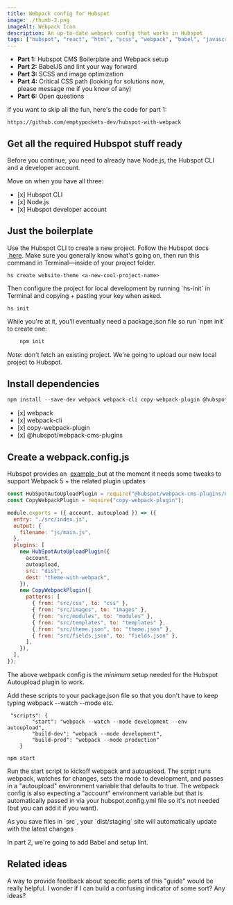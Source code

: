 ```yaml
---
title: Webpack config for Hubspot
image: ./thumb-2.png
imageAlt: Webpack Icon
description: An up-to-date webpack config that works in Hubspot
tags: ["hubspot", "react", "html", "scss", "webpack", "babel", "javascript"]
---
```


<ul class='parts-list'>
  <li>
    <b>Part 1:</b> Hubspot CMS Boilerplate and Webpack setup
  </li>
  <li>
    <b>Part 2:</b> BabelJS and lint your way forward
  </li>
  <li>
    <b>Part 3:</b> SCSS and image optimization
  </li>
  <li>
    <b>Part 4:</b> Critical CSS path (looking for solutions now,
    <br />
    please message me if you know of any)
  </li>
  <li>
    <b>Part 6:</b> Open questions
  </li>
</ul>

<p>If you want to skip all the fun, here's the code for part 1:</p>

```
https://github.com/emptypockets-dev/hubspot-with-webpack
```

<h2>Get all the required Hubspot stuff ready</h2>
<p>
  Before you continue, you need to already have Node.js, the Hubspot CLI and a
  developer account.
</p>
<p>Move on when you have all three:</p>
<ul class='parts-list'>
  <li>[x] Hubspot CLI</li>
  <li>[x] Node.js</li>
  <li>[x] Hubspot developer account</li>
</ul>

<h2>Just the boilerplate</h2>
<p>
  Use the Hubspot CLI to create a new project. Follow the Hubspot docs
  <a href='https://github.com/HubSpot/cms-theme-boilerplate'>&nbsp;here</a>. Make
  sure you generally know what's going on, then run this command in Terminal—inside
  of your project folder.
</p>

```
hs create website-theme <a-new-cool-project-name>
```

<p>
  Then configure the project for local development by running `hs-init` in
  Terminal and copying + pasting your key when asked.
</p>

```
hs init
```

<p>
  While you're at it, you'll eventually need a package.json file so run `npm
  init` to create one:
</p>

```js
    npm init
```

<p>
  <em>Note</em>: don't fetch an existing project. We're going to upload our new
  local project to Hubspot.
</p>

<h2>Install dependencies</h2>

```js
npm install --save-dev webpack webpack-cli copy-webpack-plugin @hubspot/webpack-cms-plugins
```

<ul class='parts-list'>
  <li>[x] webpack</li>
  <li>[x] webpack-cli</li>
  <li>[x] copy-webpack-plugin</li>
  <li>[x] @hubspot/webpack-cms-plugins</li>
</ul>

<h2>Create a webpack.config.js</h2>
<p>
  Hubspot provides an&nbsp;
  <a href='https://www.npmjs.com/package/@hubspot/webpack-cms-plugins'>
    example&nbsp;
  </a>
  but at the moment it needs some tweaks to support Webpack 5 + the related
  plugin updates
</p>

```js
const HubSpotAutoUploadPlugin = require("@hubspot/webpack-cms-plugins/HubSpotAutoUploadPlugin");
const CopyWebpackPlugin = require("copy-webpack-plugin");

module.exports = ({ account, autoupload }) => ({
  entry: "./src/index.js",
  output: {
    filename: "js/main.js",
  },
  plugins: [
    new HubSpotAutoUploadPlugin({
      account,
      autoupload,
      src: "dist",
      dest: "theme-with-webpack",
    }),
    new CopyWebpackPlugin({
      patterns: [
        { from: "src/css", to: "css" },
        { from: "src/images", to: "images" },
        { from: "src/modules", to: "modules" },
        { from: "src/templates", to: "templates" },
        { from: "src/theme.json", to: "theme.json" },
        { from: "src/fields.json", to: "fields.json" },
      ],
    }),
  ],
});
```

<p>
  The above webpack config is the <em>minimum</em> setup needed for the Hubspot
  Autoupload plugin to work.
</p>

<p>
  Add these scripts to your package.json file so that you don't have to keep
  typing webpack --watch --mode etc.
</p>

```
 "scripts": {
        "start": "webpack --watch --mode development --env autoupload",
        "build-dev": "webpack --mode development",
        "build-prod": "webpack --mode production"
    }
```

```
npm start
```

<p>
  Run the start script to kickoff webpack and autoupload. The script runs
  webpack, watches for changes, sets the mode to development, and passes in a
  "autoupload" environment variable that defaults to true. The webpack config is
  also expecting a "account" environment variable but that is automatically
  passed in via your hubspot.config.yml file so it's not needed (but you can add
  it if you want).
</p>

<p>
  As you save files in `src`, your `dist/staging` site will automatically update
  with the latest changes
</p>

<p>In part 2, we're going to add Babel and setup lint.</p>

<h2>Related ideas</h2>
<p>
  A way to provide feedback about specific parts of this "guide" would be really
  helpful. I wonder if I can build a confusing indicator of some sort? Any
  ideas?
</p>
